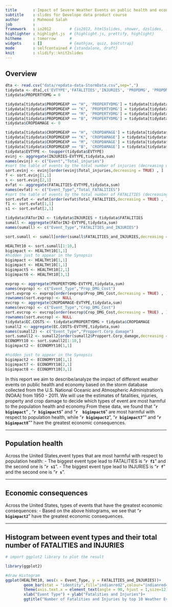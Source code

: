 ```yaml
---
title       : Impact of Severe Weather Events on public health and economy in the United States
subtitle    : slides for Develope data product course
author      : Mahmood Salah
job         : 
framework   : io2012        # {io2012, html5slides, shower, dzslides, ...}
highlighter : highlight.js  # {highlight.js, prettify, highlight}
hitheme     : tomorrow      # 
widgets     : []            # {mathjax, quiz, bootstrap}
mode        : selfcontained # {standalone, draft}
knit        : slidify::knit2slides
---
```




## Overview

```r
dta <- read.csv("data/repdata-data-StormData.csv",sep=",")
tidydata <- dta[,c('EVTYPE','FATALITIES','INJURIES', 'PROPDMG', 'PROPDMGEXP', 'CROPDMG', 'CROPDMGEXP')]
tidydata$PROPERTYDMG = 0

tidydata[tidydata$PROPDMGEXP == "H", 'PROPERTYDMG'] = tidydata[tidydata$PROPDMGEXP == "H", 'PROPDMG'] * 10^2
tidydata[tidydata$PROPDMGEXP == "K", 'PROPERTYDMG'] = tidydata[tidydata$PROPDMGEXP == "K", 'PROPDMG'] * 10^3
tidydata[tidydata$PROPDMGEXP == "M", 'PROPERTYDMG'] = tidydata[tidydata$PROPDMGEXP == "M", 'PROPDMG'] * 10^6
tidydata[tidydata$PROPDMGEXP == "B", 'PROPERTYDMG'] = tidydata[tidydata$PROPDMGEXP == "B", 'PROPDMG'] * 10^9
tidydata$CROPDAMAGE <- 0 

tidydata[tidydata$CROPDMGEXP == "H", 'CROPDAMAGE'] = tidydata[tidydata$CROPDMGEXP == "H", 'CROPDMG'] * 10^2
tidydata[tidydata$CROPDMGEXP == "K", 'CROPDAMAGE'] = tidydata[tidydata$CROPDMGEXP == "K", 'CROPDMG'] * 10^3
tidydata[tidydata$CROPDMGEXP == "M", 'CROPDAMAGE'] = tidydata[tidydata$CROPDMGEXP == "M", 'CROPDMG'] * 10^6
tidydata[tidydata$CROPDMGEXP == "B", 'CROPDAMAGE'] = tidydata[tidydata$CROPDMGEXP == "B", 'CROPDMG'] * 10^9
tidydata$EVTYPE <- toupper(tidydata$EVTYPE)
evinj <- aggregate(INJURIES~EVTYPE,tidydata,sum)
names(evinj) <- c("Event","Total_injuries")
#sort the table of events by the total number of injuries (decreasing order)
sort.evinj <- evinj[order(evinj$Total_injuries,decreasing = TRUE) , ]
f <- sort.evinj[1,1]
s <- sort.evinj[2,1]
evfat <- aggregate(FATALITIES~EVTYPE,tidydata,sum)
names(evfat) <- c("Event_Type","Total_FATALITIES")
#sort the table of events by the total number of FATALITIES (decreasing order)
sort.evfat <- evfat[order(evfat$Total_FATALITIES,decreasing = TRUE) , ]
f1 <- sort.evfat[1,1]
s1 <- sort.evfat[2,1]

tidydata$FATorINJ <- tidydata$INJURIES + tidydata$FATALITIES
sumall <- aggregate(FATorINJ~EVTYPE,tidydata,sum)
names(sumall) <- c("Event_Type","FATALITIES_and_INJURIES")

sort.sumall <- sumall[order(sumall$FATALITIES_and_INJURIES,decreasing = TRUE) , ]

HEALTHt10 <- sort.sumall[1:10,]
bigimpact <- HEALTHt10[1,1]
#hidden just to appear in the Synopsis
bigimpact <- HEALTHt10[1,1]
bigimpact <- HEALTHt10[1,1]
bigimpact5 <- HEALTHt10[2,1]
bigimpact6 <- HEALTHt10[3,1]

evprop <- aggregate(PROPERTYDMG~EVTYPE,tidydata,sum)
names(evprop) <- c("Event_Type","Prop_DMG_Cost")
sort.evprop <- evprop[order(evprop$Prop_DMG_Cost,decreasing = TRUE) , ]
rownames(sort.evprop) <- NULL
evcrop <- aggregate(CROPDAMAGE~EVTYPE,tidydata,sum)
names(evcrop) <- c("Event_Type","Crop_DMG_Cost")
sort.evcrop <- evcrop[order(evcrop$Crop_DMG_Cost,decreasing = TRUE) , ]
rownames(sort.evcrop) <- NULL
tidydata$EC.COSTS <- tidydata$PROPERTYDMG + tidydata$CROPDAMAGE
sumall2 <- aggregate(EC.COSTS~EVTYPE,tidydata,sum)
names(sumall2) <- c("Event_Type","Proppert.Corp_damage")
sort.sumall2 <- sumall2[order(sumall2$Proppert.Corp_damage,decreasing = TRUE) , ]
ECONOMYt10 <- sort.sumall2[1:10,]
bigimpact2 <- ECONOMYt10[1,1]

#hidden just to appear in the Synopsis
bigimpact2 <- ECONOMYt10[1,1]
bigimpact7 <- ECONOMYt10[2,1]
bigimpact8 <- ECONOMYt10[3,1]
```

In this report we aim to describe/analyze  the impact of different weather events on public health and economy based on the storm database collected from the U.S. National Oceanic and Atmospheric Administration's (NOAA) from 1950 - 2011. We will use the estimates of fatalities, injuries, property and crop damage to decide which types of event are most harmful to the population health and economy.From these data, we found that "**`r bigimpact `**" , "**`r bigimpact5 `**" and "**`r  bigimpact6 `**" are most harmful with respect to population health, while "**`r bigimpact2 `**", "**`r bigimpact7 `**"" and "**`r bigimpact8 `**"" have the greatest economic consequences.

---

## Population health
Across the United States,event types that are most harmful with respect to population health:
- The biggest event type lead to FATALITIES is "**`r f1`**" and the second one is "**`r s1`**".
- The biggest event type lead to INJURIES is "**`r f`**" and the second one is "**`r s`**".

---

## Economic consequences
Across the United States, types of events that have the greatest economic consequences:
- Based on the above histograms, we see that "**`r bigimpact2`**" have the greatest economic consequences.

---
## Histogram between event types and their total number of FATALITIES and INJURIES 

```r
# import ggplot2 library to plot the result

library(ggplot2)

#draw Histogram
ggplot(HEALTHt10, aes(x = Event_Type, y = FATALITIES_and_INJURIES))+
        geom_bar(stat = "identity",fill="indianred2",colour="indianred4")+
        theme(axis.text.x = element_text(angle = 90, hjust = 1,size=12))+
        xlab("Event Type") + ylab("Fatalities and Injuries")+
        ggtitle("Number of Fatalities and Injuries by top 10 Weather Events")


```

